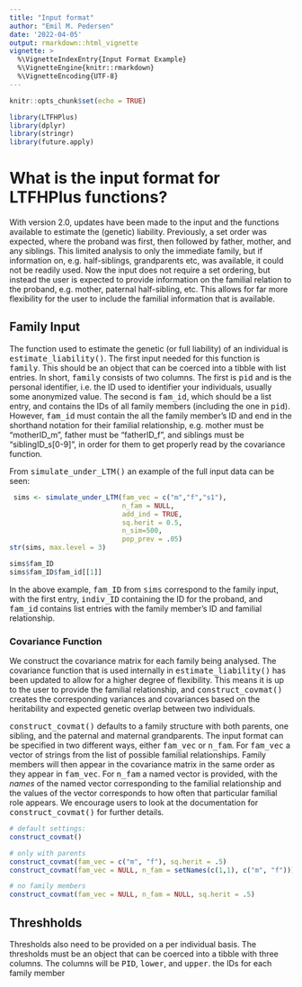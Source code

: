 ```yaml
---
title: "Input format"
author: "Emil M. Pedersen"
date: '2022-04-05'
output: rmarkdown::html_vignette
vignette: >
  %\VignetteIndexEntry{Input Format Example}
  %\VignetteEngine{knitr::rmarkdown}
  %\VignetteEncoding{UTF-8}
---
```


```r
knitr::opts_chunk$set(echo = TRUE)
```
```r
library(LTFHPlus)
library(dplyr)
library(stringr)
library(future.apply)
```


# What is the input format for LTFHPlus functions?

With version 2.0, updates have been made to the input and the functions available to estimate the (genetic) liability. Previously, a set order was expected, where the proband was first, then followed by father, mother, and any siblings. This limited analysis to only the immediate family, but if information on, e.g. half-siblings, grandparents etc, was available, it could not be readily used. Now the input does not require a set ordering, but instead the user is expected to provide information on the familial relation to the proband, e.g. mother, paternal half-sibling, etc. This allows for far more flexibility for the user to include the familial information that is available. 

## Family Input 

The function used to estimate the genetic (or full liability) of an individual is <tt>estimate_liability()</tt>. The first input needed for this function is <tt>family</tt>. This should be an object that can be coerced into a tibble with list entries. In short, <tt>family</tt> consists of two columns. The first is <tt>pid</tt> and is the personal identifier, i.e. the ID used to identifier your individuals, usually some anonymized value. The second is <tt>fam_id</tt>, which should be a list entry, and contains the IDs of all family members (including the one in <tt>pid</tt>). However, <tt>fam_id</tt> must contain the all the family member's ID and end in the shorthand notation for their familial relationship, e.g. mother must be "motherID_m", father must be "fatherID_f", and siblings must be "siblingID_s[0-9]", in order for them to get properly read by the covariance function.  

From <tt>simulate_under_LTM()</tt> an example of the full input data can be seen:
```r
 sims <- simulate_under_LTM(fam_vec = c("m","f","s1"),
                            n_fam = NULL, 
                            add_ind = TRUE, 
                            sq.herit = 0.5, 
                            n_sim=500, 
                            pop_prev = .05)
str(sims, max.level = 3)

sims$fam_ID
sims$fam_ID$fam_id[[1]]

```

In the above example, <tt>fam_ID</tt> from <tt>sims</tt> correspond to the family input, with the first entry, <tt>indiv_ID</tt> containing the ID for the proband, and <tt>fam_id</tt> contains list entries with the family member's ID and familial relationship.


### Covariance Function

We construct the covariance matrix for each family being analysed. The covariance function that is used internally in <tt>estimate_liability()</tt> has been updated to allow for a higher degree of flexibility. This means it is up to the user to provide the familial relationship, and <tt>construct_covmat()</tt> creates the corresponding variances and covariances based on the heritability and expected genetic overlap between two individuals. 

<tt>construct_covmat()</tt> defaults to a family structure with both parents, one sibling, and the paternal and maternal grandparents. The input format can be specified in two different ways, either <tt>fam_vec</tt> or <tt>n_fam</tt>. For <tt>fam_vec</tt> a vector of strings from the list of possible familial relationships. Family members will then appear in the covariance matrix in the same order as they appear in <tt>fam_vec</tt>. For <tt>n_fam</tt> a named vector is provided, with the *names* of the named vector corresponding to the familial relationship and the values of the vector corresponds to how often that particular familial role appears. We encourage users to look at the documentation for <tt>construct_covmat()</tt> for further details.

```r
# default settings:
construct_covmat()

# only with parents
construct_covmat(fam_vec = c("m", "f"), sq.herit = .5)
construct_covmat(fam_vec = NULL, n_fam = setNames(c(1,1), c("m", "f")))

# no family members
construct_covmat(fam_vec = NULL, n_fam = NULL, sq.herit = .5)
```



## Threshholds

Thresholds also need to be provided on a per individual basis. The thresholds must be an object that can be coerced into a tibble with three columns. The columns will be <tt>PID</tt>, <tt>lower</tt>, and <tt>upper</tt>. the IDs for each family member

